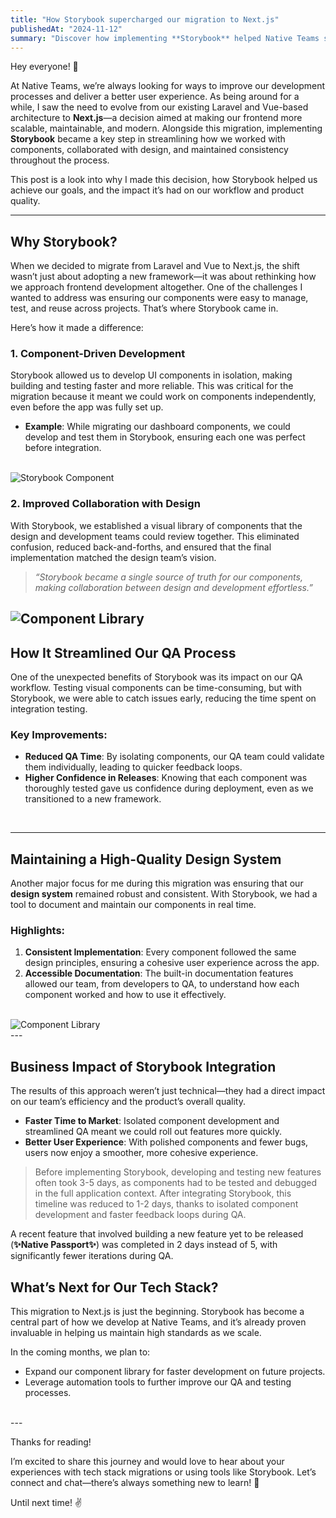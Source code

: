---
title: "How Storybook supercharged our migration to Next.js"
publishedAt: "2024-11-12"
summary: "Discover how implementing **Storybook** helped Native Teams streamline its tech stack migration from **Laravel and Vue v2** to **Next.js**, improve QA processes, and maintain high-quality UI components. As Head of Front End, I led this shift to modernize our stack, improve collaboration, and boost efficiency."
---


Hey everyone! 👋

At Native Teams, we’re always looking for ways to improve our development processes and deliver a better user experience. As being around for a while, I saw the need to evolve from our existing Laravel and Vue-based architecture to **Next.js**—a decision aimed at making our frontend more scalable, maintainable, and modern. Alongside this migration, implementing **Storybook** became a key step in streamlining how we worked with components, collaborated with design, and maintained consistency throughout the process.

This post is a look into why I made this decision, how Storybook helped us achieve our goals, and the impact it’s had on our workflow and product quality.

---

## Why Storybook?

When we decided to migrate from Laravel and Vue to Next.js, the shift wasn’t just about adopting a new framework—it was about rethinking how we approach frontend development altogether. One of the challenges I wanted to address was ensuring our components were easy to manage, test, and reuse across projects. That’s where Storybook came in.

Here’s how it made a difference:

### 1. **Component-Driven Development**

Storybook allowed us to develop UI components in isolation, making building and testing faster and more reliable. This was critical for the migration because it meant we could work on components independently, even before the app was fully set up.

- **Example**: While migrating our dashboard components, we could develop and test them in Storybook, ensuring each one was perfect before integration.

<br />
<Image
  src="/images/amount-input.png"
  alt="Storybook Component"
  width={800}
  height={400}
/>

### 2. **Improved Collaboration with Design**

With Storybook, we established a visual library of components that the design and development teams could review together. This eliminated confusion, reduced back-and-forths, and ensured that the final implementation matched the design team’s vision.

> _“Storybook became a single source of truth for our components, making collaboration between design and development effortless.”_

<Image
  src="/images/combobox-dark-mode.png"
  alt="Component Library"
  width={800}
  height={400}
/>
<br />
---

## How It Streamlined Our QA Process

One of the unexpected benefits of Storybook was its impact on our QA workflow. Testing visual components can be time-consuming, but with Storybook, we were able to catch issues early, reducing the time spent on integration testing.

### Key Improvements:

- **Reduced QA Time**: By isolating components, our QA team could validate them individually, leading to quicker feedback loops.
- **Higher Confidence in Releases**: Knowing that each component was thoroughly tested gave us confidence during deployment, even as we transitioned to a new framework.
  
<br />

---

## Maintaining a High-Quality Design System

Another major focus for me during this migration was ensuring that our **design system** remained robust and consistent. With Storybook, we had a tool to document and maintain our components in real time.

### Highlights:

1. **Consistent Implementation**: Every component followed the same design principles, ensuring a cohesive user experience across the app.
2. **Accessible Documentation**: The built-in documentation features allowed our team, from developers to QA, to understand how each component worked and how to use it effectively.

<br />
<Image
  src="/images/form-elements.png"
  alt="Component Library"
  width={300}
  height={200}
/>
<br />
---

## Business Impact of Storybook Integration

The results of this approach weren’t just technical—they had a direct impact on our team’s efficiency and the product’s overall quality.

- **Faster Time to Market**: Isolated component development and streamlined QA meant we could roll out features more quickly.
- **Better User Experience**: With polished components and fewer bugs, users now enjoy a smoother, more cohesive experience.

> Before implementing Storybook, developing and testing new features often took 3-5 days, as components had to be tested and debugged in the full application context. After integrating Storybook, this timeline was reduced to 1-2 days, thanks to isolated component development and faster feedback loops during QA.

A recent feature that involved building a new feature yet to be released (**✨Native Passport✨**) was completed in 2 days instead of 5, with significantly fewer iterations during QA.

## What’s Next for Our Tech Stack?

This migration to Next.js is just the beginning. Storybook has become a central part of how we develop at Native Teams, and it’s already proven invaluable in helping us maintain high standards as we scale.

In the coming months, we plan to:

- Expand our component library for faster development on future projects.
- Leverage automation tools to further improve our QA and testing processes.

<br />
---

Thanks for reading!

I’m excited to share this journey and would love to hear about your experiences with tech stack migrations or using tools like Storybook. Let’s connect and chat—there’s always something new to learn! 🙌

Until next time! ✌️
